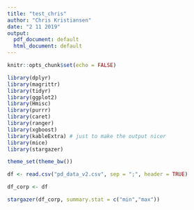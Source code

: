 ```yaml
---
title: "test_chris"
author: "Chris Kristiansen"
date: "2 11 2019"
output:
  pdf_document: default
  html_document: default
---
```


```r
knitr::opts_chunk$set(echo = FALSE)
```


```r
library(dplyr)
library(magrittr)
library(tidyr)
library(ggplot2)
library(Hmisc)
library(purrr)
library(caret)
library(ranger)
library(xgboost)
library(kableExtra) # just to make the output nicer
library(mice)
library(stargazer)

theme_set(theme_bw()) 

df <- read.csv("pd_data_v2.csv", sep = ";", header = TRUE)

df_corp <- df
```

```r
stargazer(df_corp, summary.stat = c("min","max"))




```

